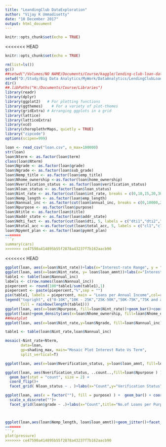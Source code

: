 ---
title: "LeandingClub DataExploration"
author: "Vijay K Ummadisetty"
date: "10 December 2017"
output: html_document
---

```{r setup, include=FALSE}
knitr::opts_chunk$set(echo = TRUE)

```

<<<<<<< HEAD
```{r Scripts, include=FALSE}

knitr::opts_chunk$set(echo = TRUE)

rm(list=ls())
gc()
##setwd("/Volumes/NO NAME/Documents/Course/kaggle/lending-club-loan-data")
setwd("D:/Study/Big Data Analytics/MyWork/DataAnalytics/LendingClubLoanData/Data")
dir()
##.libPaths("H:/Documents/Course/Libraries")
library(readr)
library(dplyr)
library(ggplot2)   # For plotting functions
library(ggthemes)	 # For a variety of plot-themes
library(gridExtra) # Arranging ggplots in a grid
library(lattice)
library(latticeExtra)
library(vcd)
library(choroplethrMaps, quietly = TRUE)
library("zipcode")
options(scipen=999)

loan <- read_csv("loan.csv", n_max=100000)
str(loan)
loan$Nterm <- as.factor(loan$term)
class(loan$Nterm)
loan$Ngrade <- as.factor(loan$grade)
loan$Ngrade <- as.factor(loan$sub_grade)
loan$Nemp_title <- as.factor(loan$emp_title)
loan$Nhome_ownership <-as.factor(loan$home_ownership)
loan$Nverification_status <- as.factor(loan$verification_status)
loan$Nloan_status <- as.factor(loan$loan_status)
loan$Nint_rate <- as.factor(cut(loan$int_rate, breaks = c(0,10,15,20,30), labels = c("0% - 10%","10% - 15%","15% - 20%","20%- 30%")))
loan$Nemp_length <- as.factor(loan$emp_length)
loan$Nannual_inc <- as.factor(cut(loan$annual_inc, breaks = c(0,10000,25000,50000,75000,1000000000), labels = c("0-10K","10K - 25K","25K-50K","50K-75K","75K and above")))
loan$Npurpose <- as.factor(loan$purpose)
loan$Ntitle <- as.factor(loan$title)
loan$Naddr_state <- as.factor(loan$addr_state)
loan$Ndti_fact <- as.factor(cut(loan$dti, 5, labels = c("dti1","dti2","dti3","dti4","dti5")))
loan$Ntotal_acc <-as.factor(cut(loan$total_acc, 5, labels = c("cl1","cl2","cl3","cl4","cl5")))
loan$Npymnt_plan <- as.factor(loan$pymnt_plan)
=======
```{r cars}
summary(cars)
>>>>>>> ce47590a414895b55f2878a43237f7b162aacb90
```



<<<<<<< HEAD
```{r Ploting, echo=FALSE}
ggplot(loan, aes(x=loan$Nint_rate))+labs(x="Interest-rate Range", y = "Count")+geom_bar(fill="#06F573")+ggtitle("loans per Interest rate")
ggplot(loan, aes(x=loan$Nint_rate, y= loan$loan_amnt))+labs(x="Interest-rate Range", y = "Amount")+geom_bar(fill="#06B7F5",stat="identity")+ggtitle("Loan Amounts per Interest rate")
table1 <- table(loan$Nannual_inc)
labels <- c(row.names(loan$Nannual_inc))
piepercent <- round(100*table1/sum(table1),1)
piepercent <- paste(piepercent,"%",sep = "")
pie(table1, labels = piepercent, main = "Loans per Annual Income",col=rainbow(length(table1)))
legend("topright", c("0-10K","10K - 25K","25K-50K","50K-75K","75K and above"), cex = 0.8,
       fill = rainbow(length(table1)))
ggplot(loan, aes(x=loan$Npurpose, fill=loan$Nint_rate))+geom_bar()+coord_flip()+ggtitle("Loans per Purpose")
ggplot(loan)+geom_density(aes(x=loan$Nhome_ownership, fill=loan$Nhome_ownership))+labs(x="Home Ownership", y="Density")+guides(fill=guide_legend(title="Ownership"))+ggtitle("Density per Home Ownership")
##Heatplot
ggplot(loan, aes(x=loan$Nint_rate,y=loan$Ngrade, fill=loan$Nannual_inc))+geom_raster()+labs(x="InterestRate Range",y="Grade")+guides(fill=guide_legend(title = "Annual Income"))+ggtitle("Grades per interest rates and Annual Income")

table1 <- table(loan$Nint_rate,loan$Nannual_inc)

mosaic(~Nint_rate+Nterm, 
       data=loan, 
       gp=shading_max, main="Mosaic Plot Interest Rate Vs Term",
       split_vertical=T)

ggplot(loan, aes(x=loan$Nverification_status, y=loan$loan_amnt, fill=loan$verification_status))+geom_boxplot()+labs(x="Verification Status", y="Loan Amount", title= "Box plot of verification status wise loan amount" )+guides(fill=(guide_legend(title = "Status")))

ggplot(loan, aes(Nverification_status, ..count..,fill=loan$Npurpose ) ) +
  geom_bar(stat = "count", size = 2) + 
  coord_flip()+
  facet_grid( Nloan_status ~ . )+labs(x="Count",y="Verification Status",title="No.of Loans per Purpose Grouped by Verification Status")

ggplot(loan, aes(x = factor(""), fill = purpose) ) +  geom_bar() + coord_polar(theta = "y") +
  scale_x_discrete("")+
  facet_grid(loan$grade ~ .)+labs(x="Count",title="No.of Loans per Purpose Grouped by Grade")



ggplot(loan,aes(loan$Nemp_length, loan$loan_amnt))+geom_jitter()+facet_grid(loan$Nannual_inc ~ .)+labs(x="Employment Length",y="Loan Amount",title="Loan amount per Employment Length")
=======
```{r pressure, echo=FALSE}
plot(pressure)
>>>>>>> ce47590a414895b55f2878a43237f7b162aacb90
```
